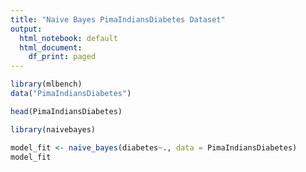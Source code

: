 ---
title: "Naive Bayes PimaIndiansDiabetes Dataset"
output:
  html_notebook: default
  html_document:
    df_print: paged
---

```{r}
library(mlbench)
data("PimaIndiansDiabetes")
```

```{r}
head(PimaIndiansDiabetes)
```

```{r}
library(naivebayes)
```

```{r}
model_fit <- naive_bayes(diabetes~., data = PimaIndiansDiabetes)
model_fit
```

